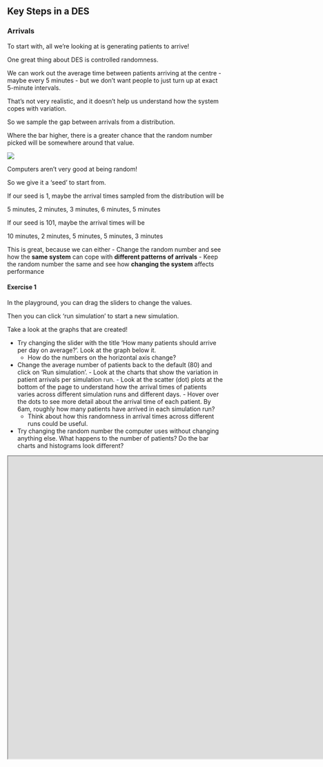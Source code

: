 ## Key Steps in a DES

### Arrivals

To start with, all we’re looking at is generating patients to arrive!

One great thing about DES is controlled randomness.

We can work out the average time between patients arriving at the centre - maybe every 5 minutes - but we don’t want people to just turn up at exact 5-minute intervals.

That’s not very realistic, and it doesn’t help us understand how the system copes with variation.

So we sample the gap between arrivals from a distribution.

Where the bar higher, there is a greater chance that the random number picked will be somewhere around that value.

![](images/simple_distribution.png)

::: {.callout-note}

Computers aren’t very good at being random!

So we give it a ‘seed’ to start from.


If our seed is 1, maybe the arrival times sampled from the distribution will be

5 minutes, 2 minutes, 3 minutes, 6 minutes, 5 minutes


If our seed is 101, maybe the arrival times will be

10 minutes, 2 minutes, 5 minutes, 5 minutes, 3 minutes

:::

This is great, because we can either
- Change the random number and see how the **same system** can cope with **different patterns of arrivals**
- Keep the random number the same and see how **changing the system** affects performance

#### Exercise 1

In the playground, you can drag the sliders to change the values.

Then you can click ‘run simulation’ to start a new simulation.

Take a look at the graphs that are created!

::: {.callout-info}
- Try changing the slider with the title 'How many patients should arrive per day on average?'.
Look at the graph below it.
    - How do the numbers on the horizontal axis change?


- Change the average number of patients back to the default (80) and click on 'Run simulation'.
        - Look at the charts that show the variation in patient arrivals per simulation run.
        - Look at the scatter (dot) plots at the bottom of the page to understand how the arrival times of patients varies across different simulation runs and different days.
            - Hover over the dots to see more detail about the arrival time of each patient. By 6am, roughly how many patients have arrived in each simulation run?
    - Think about how this randomness in arrival times across different runs could be useful.

- Try changing the random number the computer uses without changing anything else. What happens to the number of patients? Do the bar charts and histograms look different?

:::


```{=html}
<iframe width="10780" height="700" src="https://hsma-programme.github.io/
Teaching_DES_Concepts_Streamlit/" title="Webpage example"></iframe>
```
